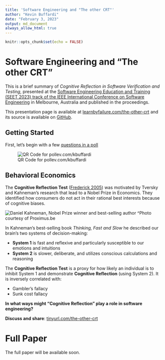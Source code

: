 ```yaml
---
title: 'Software Engineering and "The other CRT"'
author: "Kevin Buffardi"
date: "February 3, 2023"
output: md_document
always_allow_html: true
---
```


```r
knitr::opts_chunk$set(echo = FALSE)
```
        
# Software Engineering and "The other CRT"

This is a brief summary of *Cognitive Reflection in Software Verification and Testing*, presented at the [Software Engineering Education and Training (SEET 2023) track of the IEEE International Conference on Software Engineering](https://conf.researchr.org/track/icse-2023/icse-2023-SEET) in Melbourne, Australia and published in the proceedings.

This presentation page is available at [learnbyfailure.com/the-other-crt](https://learnbyfailure.com/the-other-crt/) and its source is available on [GitHub](https://github.com/kbuffardi/the-other-crt/).

## Getting Started

First, let's begin with a few [questions in a poll](https://pollev.com/kbuffardi)

![QR Code for pollev.com/kbuffardi](qr-polleverywhere.png)

## Behavioral Economics

The **Cognitive Reflection Test** ([Frederick 2005](https://doi.org/10.1257%2F089533005775196732)) was motivated by Tversky and Kahneman's research that lead to a Nobel Prize in Economics. They identified how consumers do not act in their rational best interests because of cognitive biases.

![Daniel Kahneman, Nobel Prize winner and best-selling author](kahneman.jpg)
^Photo courtesy of Proximus.be

In Kahneman's best-selling book *Thinking, Fast and Slow* he described our brain's two systems of decision-making:

* **System 1** is fast and reflexive and particularly susceptible to our emotions and intuitions
* **System 2** is slower, deliberate, and utilizes conscious calculations and reasoning

The **Cognitive Reflection Test** is a proxy for how likely an individual is to inhibit System 1 and demonstrate **Cognitive Reflection** (using System 2). It is inversely correlated with:

  * Gambler's fallacy
  * Sunk cost fallacy
  
**In what ways might "Cognitive Reflection" play a role in software engineering?**

**Discuss and share**: [tinyurl.com/the-other-crt](https://tinyurl.com/the-other-crt)


# Full Paper

The full paper will be available soon.

<!--
[ACM Digital library](https://doi.org/10.1145/3502718.3524778)

To cite this paper, use the following reference in your bibliography:

> Kevin Buffardi and Richert Wang. 2022. Integrating Videos with Programming
Practice. In Proceedings of the 27th ACM Conference on Innovation and Technology in Computer Science Education Vol 1 (ITiCSE 2022), July 8–13, 2022, Dublin, Ireland. ACM, New York, NY, USA, 7 pages. https://doi.org/10.1145/3502718.3524778

Or import the following *BibTeX* reference:

```
@inproceedings{10.1145/3502718.3524778,
author = {Buffardi, Kevin and Wang, Richert}, title = {Integrating Videos with Programming Practice},year = {2022}, isbn = {9781450392013}, publisher = {Association for Computing Machinery}, address = {New York, NY, USA}, url = {https://doi.org/10.1145/3502718.3524778}, doi = {10.1145/3502718.3524778}, abstract = {There is an increasing variety of tools available to support students outside of the classroom as they learn how to program. However, broadening participation in computer science will also require these tools to reinforce inclusivity, diversity, and equity. To address these needs, two Hispanic-Serving Institutions, California State University, Chico (Chico State) and University of California, Santa Barbara (UCSB), are collaborating to produce video tutorials featuring students from historically marginalized communities. In these videos, students demonstrate uses of programming concepts in contexts that relate to their lives and interests. This experience report describes the development of the videos and associated programming practice problems. In a mixed-method observational study (n=188) of CS1 courses at the two universities, we investigated students' engagement with the videos and practice problems. Preliminary findings revealed that when the videos and practice problems were provided as separate links, students tended to watch the videos but not engage in the practice platform. Consequently, this paper also describes the development of Codewit.us, which integrates video lessons with an adaptive drill-and-practice programming interface. We found that when presented with the integrated interface, students were more likely to engage with practice in tandem with watching videos (instead of just watching videos without practice, as previously observed). The paper also describes thematic analysis of students' qualitative feedback on the videos and practice problems.}, booktitle = {Proceedings of the 27th ACM Conference on on Innovation and Technology in Computer Science Education Vol. 1}, pages = {241–247}, numpages = {7}, keywords = {computer science education, broadening participation, adaptive learning system, drill-and-practice, programming, cs1, coding, codewit.us, elearning, video}, location = {Dublin, Ireland},
series = {ITiCSE '22} }
```
/-->
